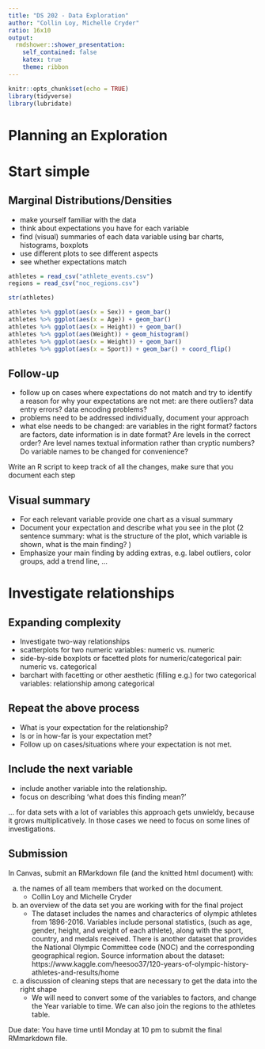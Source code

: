 ---
title: "DS 202 - Data Exploration"
author: "Collin Loy, Michelle Cryder"
ratio: 16x10
output:
  rmdshower::shower_presentation:
    self_contained: false
    katex: true
    theme: ribbon
---

```{r setup, include=FALSE}
knitr::opts_chunk$set(echo = TRUE)
library(tidyverse)
library(lubridate)
```

# Planning an Exploration

# Start simple

## Marginal Distributions/Densities

- make yourself familiar with the data
- think about expectations you have for each variable
- find (visual) summaries of each data variable using bar charts, histograms, boxplots
- use different plots to see different aspects
- see whether expectations match

```{r}
athletes = read_csv("athlete_events.csv")
regions = read_csv("noc_regions.csv")

str(athletes)

athletes %>% ggplot(aes(x = Sex)) + geom_bar()
athletes %>% ggplot(aes(x = Age)) + geom_bar()
athletes %>% ggplot(aes(x = Height)) + geom_bar()
athletes %>% ggplot(aes(Weight)) + geom_histogram()
athletes %>% ggplot(aes(x = Weight)) + geom_bar()
athletes %>% ggplot(aes(x = Sport)) + geom_bar() + coord_flip()

```
## Follow-up

- follow up on cases where expectations do not match and try to identify a reason for why your expectations are not met: are there outliers? data entry errors? data encoding problems?
- problems need to be addressed individually, document your approach
- what else needs to be changed: are variables in the right format? factors are factors, date information is in date format? Are levels in the correct order? Are level names textual information rather than cryptic numbers? Do variable names to be changed for convenience?

Write an R script to keep track of all the changes, make sure that you document each step

## Visual summary

- For each relevant variable provide one chart as a visual summary
- Document your expectation and describe what you see in the plot (2 sentence summary: what is the structure of the plot, which variable is shown, what is the main finding? )
- Emphasize your main finding by adding extras, e.g. label outliers, color groups, add a trend line, ...

# Investigate relationships

## Expanding complexity

- Investigate two-way relationships
- scatterplots for two numeric variables: numeric vs. numeric
- side-by-side boxplots or facetted plots for numeric/categorical pair: numeric vs. categorical
- barchart with facetting or other aesthetic (filling e.g.) for two categorical variables: relationship among categorical

## Repeat the above process

- What is your expectation for the relationship?
- Is or in how-far is your expectation met?
- Follow up on cases/situations where your expectation is not met. 

## Include the next variable 

- include another variable into the relationship. 
- focus on describing 'what does this finding mean?'

... for data sets with a lot of variables this approach gets unwieldy, because it grows multiplicatively. In those cases we need to focus on some lines of investigations.


## Submission

In Canvas, submit an RMarkdown file (and the knitted html document) with: 

  a. the names of all team members that worked on the document.
      + Collin Loy and Michelle Cryder
      
  b. an overview of the data set you are working with for the final project
      + The dataset includes the names and characterics of olympic athletes from 1896-2016. Variables include personal statistics, (such as age, gender, height, and weight of each athlete), along with the sport, country, and medals received. There is another dataset that provides the National Olympic Committee code (NOC) and the corresponding geographical region. Source information about the dataset: https://www.kaggle.com/heesoo37/120-years-of-olympic-history-athletes-and-results/home
    
  c. a discussion of cleaning steps that are necessary to get the data into the right shape
      + We will need to convert some of the variables to factors, and change the Year variable to time. We can also join the regions to the athletes table. 

Due date: You have time until Monday at 10 pm to submit the final RMmarkdown file.


